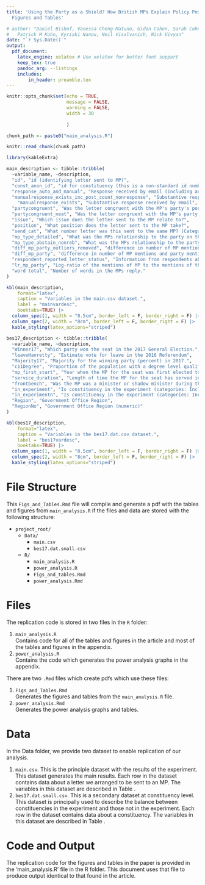 ```yaml
---
title: 'Using the Party as a Shield? How British MPs Explain Policy Positions to Constituents:
  Figures and Tables'

# author: "Daniel Bishof, Vanessa Cheng-Matuno, Gidon Cohen, Sarah Cohen, Florian Foos,
#   Patrick M Kuhn, Kyriaki Nanou, Neil Visalvanich, Nick Vivyan"
date: "`r Sys.Date()`"
output: 
  pdf_document:
    latex_engine: xelatex # Use xelatex for better font support
    keep_tex: true
    pandoc_arg: --listings
    includes:
        in_header: preamble.tex
---
```


```r
knitr::opts_chunk$set(echo = TRUE,
                      message = FALSE,
                      warning = FALSE,
                      width = 30
                      
                      )

chunk_path <- paste0("main_analysis.R")

knitr::read_chunk(chunk_path)

library(kableExtra)


```


```r

main_description <- tibble::tribble(
  ~variable_name, ~description,
  "id", "id (identifying letter sent to MP)",
  "const_anon_id", "id for constituency (this is a non-standard id number from a random number generator).",
  "response_auto_and_manual", "Response received by email (including autoresponses and substantive responses)",
  "manualresponse_exists_inc_post_count_nonresponse", "Substantive response received either by email or post or both (all non-responses are coded as zero even if no confirmation of non-response was received from constituent).",
    "manualresponse_exists", "Substantive response received by email",
  "partycongruent", "Was the letter congruent with the MP's party's position on the issue?",
  "partycongruent_neat", "Was the letter congruent with the MP's party's position on the issue? (Wording adjusted for neat output)",
  "issue", "Which issue does the letter sent to the MP relate to?",
  "position", "What position does the letter sent to the MP take?",
  "send_cat", "What number letter was this sent to the same MP? (Categorised)",
  "mp_type_detailed", "What was the MPs relationship to the party on this issue (loyalist, extreme rebel, moderate rebel, bothways rebel, unclear rebel)",
  "mp_type_abstain_nonreb", "What was the MPs relationship to the party on this issue? (absentions are not counted as rebellion, categories loyalist, rebel)",
  "diff_mp_party_outliers_removed", "difference in number of MP mentions and party mentions standardised by number of words in the response (outliers removed)",
  "diff_mp_party", "difference in number of MP mentions and party mentions standardised by number of words in the response",
  "respondent_reported_letter_status", "Information from respondents about whether they have received postal correspondence from the MP as a result of the letter sent to the MP",
  "lr_mp_party", "Log-ratio of the mentions of MP to the mentions of the MPs party in the response",
  "word total", "Number of words in the MPs reply."
)

kbl(main_description,
    format="latex",
    caption = "Variables in the main.csv dataset.",
    label = "mainvardesc",
    booktabs=TRUE) |>
  column_spec(1, width = "8.5cm", border_left = F, border_right = F) |>
  column_spec(2, width = "8cm", border_left = F, border_right = F) |>
  kable_styling(latex_options="striped")

```

```r

bes17_description <- tibble::tribble(
  ~variable_name, ~description,
  "Winner17", "Which party won the seat in the 2017 General Election.",
  "leaveHanretty", "Estimate vote for leave in the 2016 Referendum",
  "Majority17", "Majority for the winning party (percent) in 2017.",
  "c11Degree", "Proportion of the population with a degree level qualification in 2011 census.",
  "mp_first_start", "Year when the MP for the seat was first elected to the House of Commons according to ParlParse data. MP is taken as the member in post at the start of the experiment (November 2018)",
  "service_duration", "Length of time the MP for the seat has served in the House of Commons (in decades) according to ParlParse data. . MP is taken as the member in post at the start of the experiment (November 2018)",
  "frontbench", "Was the MP was a minister or shadow minister during the period when we ran our experiment (November 2018-July 2019 according to ParlParse data.",
  "in_experiment", "Is constituency in the experiment (categories: Included (letters sent), Excluded (no letters))",
  "in_experimentn", "Is constituency in the experiment (categories: Included, Excluded)",
  "Region", "Government Office Region",
  "RegionNo", "Government Office Region (numeric)"
)

kbl(bes17_description,
    format="latex",
    caption = "Variables in the bes17.dat.csv dataset.",
    label = "bes17vardesc",
    booktabs=TRUE) |>
  column_spec(1, width = "8.5cm", border_left = F, border_right = F) |>
  column_spec(2, width = "8cm", border_left = F, border_right = F) |>
  kable_styling(latex_options="striped")

```

# File Structure

This `Figs_and_Tables.Rmd` file will compile and generate a pdf with the tables and figures from `main_analysis.R` if the files and data are stored with the following structure:

*  `project_root/`
    *  `Data/`
        *  `main.csv`
        *  `bes17.dat.small.csv`
    * `R/`
        *  `main_analysis.R`
        *  `power_analysis.R`
        *  `Figs_and_tables.Rmd`
        *  `power_analysis.Rmd`

# Files

The replication code is stored in two files in the `R` folder:

  1.  `main_analysis.R`  
      Contains code for all of the tables and figures in the article and most of the tables and figures in the appendix. 
  1.  `power_analysis.R`  
      Contains the code which generates the power analysis graphs in the appendix.

There are two `.Rmd` files which create pdfs which use these files:

  1.  `Figs_and_Tables.Rmd`  
       Generates the figures and tables from the `main_analysis.R` file.
  1.  `power_analysis.Rmd`  
       Generates the power analysis graphs and tables.
  
      

# Data

In the Data folder, we provide two dataset to enable replication of our analysis. 

  1.  `main.csv`. This is the principle dataset with the results of the experiment. This dataset generates the main results. Each row in the dataset contains data about a letter we arranged to be sent to an MP. The variables in this dataset are described in Table \ref{tab:mainvardesc}. 
  1.  `bes17.dat.small.csv`. This is a secondary dataset at constituency level. This dataset is principally used to describe the balance between constituencies in the experiment and those not in the experiment. Each row in the dataset contains data about a constituency. The variables in this dataset are described in Table \ref{tab:bes17vardesc}.



# Code and Output

The replication code for the figures and tables in the paper is provided in the  'main_analysis.R' file in the R folder. This document uses that file to produce output identical to that found in the article. 

```r

```

```r

```



```r

```

```r

```

```r

```

```r

```

```r

```

```r

```

```r

```

```r

```

```r

```

```r

```

```r

```

```r

```

```r

```

```r

```

```r

```

```r

```

